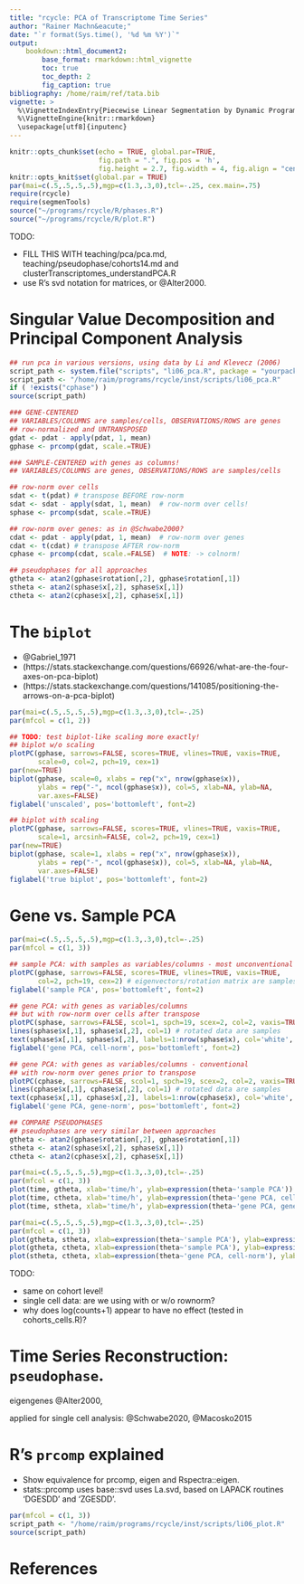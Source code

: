 ```yaml
---
title: "rcycle: PCA of Transcriptome Time Series"
author: "Rainer Machn&eacute;"
date: "`r format(Sys.time(), '%d %m %Y')`"
output:
    bookdown::html_document2:
        base_format: rmarkdown::html_vignette
        toc: true
        toc_depth: 2
        fig_caption: true
bibliography: /home/raim/ref/tata.bib
vignette: >
  %\VignetteIndexEntry{Piecewise Linear Segmentation by Dynamic Programming}
  %\VignetteEngine{knitr::rmarkdown}
  \usepackage[utf8]{inputenc}
---
```


<!-- compile with
rmarkdown::render("vignettes/rcycle.Rmd", output_format = "html_document")
-->

```r
knitr::opts_chunk$set(echo = TRUE, global.par=TRUE,
                      fig.path = ".", fig.pos = 'h',
                      fig.height = 2.7, fig.width = 4, fig.align = "center")
knitr::opts_knit$set(global.par = TRUE)
par(mai=c(.5,.5,.5,.5),mgp=c(1.3,.3,0),tcl=-.25, cex.main=.75)
require(rcycle)
require(segmenTools)
source("~/programs/rcycle/R/phases.R")
source("~/programs/rcycle/R/plot.R")
```





$$
\newcommand{\Ell}{\mathcal{L}}
\newcommand{\jump}{\mathcal{J}}
\newcommand{\Var}{\mathrm{Var}}
\newcommand{\Cov}{\mathrm{Cov}}
\newcommand{\lmax}{\ell_\text{max}}
\newcommand{\lmin}{\ell_\text{min}}
\newcommand{\def}{\stackrel{\mathrm{def}}{=}}
$$

TODO:

* FILL THIS WITH teaching/pca/pca.md, teaching/pseudophase/cohorts14.md
  and clusterTranscriptomes_understandPCA.R
* use R's svd notation for matrices, or @Alter2000.

# Singular Value Decomposition and Principal Component Analysis


```r
## run pca in various versions, using data by Li and Klevecz (2006)
script_path <- system.file("scripts", "li06_pca.R", package = "yourpackage")
script_path <- "/home/raim/programs/rcycle/inst/scripts/li06_pca.R"
if ( !exists("cphase") )
source(script_path)
```

```r
### GENE-CENTERED
## VARIABLES/COLUMNS are samples/cells, OBSERVATIONS/ROWS are genes
## row-normalized and UNTRANSPOSED
gdat <- pdat - apply(pdat, 1, mean)
gphase <- prcomp(gdat, scale.=TRUE)

### SAMPLE-CENTERED with genes as columns!
## VARIABLES/COLUMNS are genes, OBSERVATIONS/ROWS are samples/cells

## row-norm over cells
sdat <- t(pdat) # transpose BEFORE row-norm 
sdat <- sdat - apply(sdat, 1, mean)  # row-norm over cells!
sphase <- prcomp(sdat, scale.=TRUE)

## row-norm over genes: as in @Schwabe2000?
cdat <- pdat - apply(pdat, 1, mean)  # row-norm over genes
cdat <- t(cdat) # transpose AFTER row-norm 
cphase <- prcomp(cdat, scale.=FALSE)  # NOTE: -> colnorm!

## pseudophases for all approaches
gtheta <- atan2(gphase$rotation[,2], gphase$rotation[,1])
stheta <- atan2(sphase$x[,2], sphase$x[,1])
ctheta <- atan2(cphase$x[,2], cphase$x[,1])
```

# The `biplot`

* @Gabriel_1971
* (https://stats.stackexchange.com/questions/66926/what-are-the-four-axes-on-pca-biplot)
* (https://stats.stackexchange.com/questions/141085/positioning-the-arrows-on-a-pca-biplot)


```r
par(mai=c(.5,.5,.5,.5),mgp=c(1.3,.3,0),tcl=-.25)
par(mfcol = c(1, 2))

## TODO: test biplot-like scaling more exactly!
## biplot w/o scaling
plotPC(gphase, sarrows=FALSE, scores=TRUE, vlines=TRUE, vaxis=TRUE,
       scale=0, col=2, pch=19, cex=1)
par(new=TRUE)
biplot(gphase, scale=0, xlabs = rep("x", nrow(gphase$x)),
       ylabs = rep("-", ncol(gphase$x)), col=5, xlab=NA, ylab=NA,
       var.axes=FALSE) 
figlabel('unscaled', pos='bottomleft', font=2)

## biplot with scaling
plotPC(gphase, sarrows=FALSE, scores=TRUE, vlines=TRUE, vaxis=TRUE,
       scale=1, arcsinh=FALSE, col=2, pch=19, cex=1)
par(new=TRUE)
biplot(gphase, scale=1, xlabs = rep("x", nrow(gphase$x)),
       ylabs = rep("-", ncol(gphase$x)), col=5, xlab=NA, ylab=NA,
       var.axes=FALSE)
figlabel('true biplot', pos='bottomleft', font=2)
```

# Gene vs. Sample PCA


```r
par(mai=c(.5,.5,.5,.5),mgp=c(1.3,.3,0),tcl=-.25)
par(mfcol = c(1, 3))

## sample PCA: with samples as variables/columns - most unconventional
plotPC(gphase, sarrows=FALSE, scores=TRUE, vlines=TRUE, vaxis=TRUE,
       col=2, pch=19, cex=2) # eigenvectors/rotation matrix are samples
figlabel('sample PCA', pos='bottomleft', font=2)

## gene PCA: with genes as variables/columns
## but with row-norm over cells after transpose
plotPC(sphase, sarrows=FALSE, scol=1, spch=19, scex=2, col=2, vaxis=TRUE)
lines(sphase$x[,1], sphase$x[,2], col=1) # rotated data are samples
text(sphase$x[,1], sphase$x[,2], labels=1:nrow(sphase$x), col='white', cex=.8)
figlabel('gene PCA, cell-norm', pos='bottomleft', font=2)

## gene PCA: with genes as variables/columns - conventional
## with row-norm over genes prior to transpose
plotPC(cphase, sarrows=FALSE, scol=1, spch=19, scex=2, col=2, vaxis=TRUE)
lines(cphase$x[,1], cphase$x[,2], col=1) # rotated data are samples
text(cphase$x[,1], cphase$x[,2], labels=1:nrow(cphase$x), col='white', cex=.8)
figlabel('gene PCA, gene-norm', pos='bottomleft', font=2)
```

```r
## COMPARE PSEUDOPHASES
## pseudophases are very similar between approaches
gtheta <- atan2(gphase$rotation[,2], gphase$rotation[,1])
stheta <- atan2(sphase$x[,2], sphase$x[,1])
ctheta <- atan2(cphase$x[,2], cphase$x[,1])
```

```r
par(mai=c(.5,.5,.5,.5),mgp=c(1.3,.3,0),tcl=-.25)
par(mfcol = c(1, 3))
plot(time, gtheta, xlab='time/h', ylab=expression(theta~'sample PCA'))
plot(time, ctheta, xlab='time/h', ylab=expression(theta~'gene PCA, cell-norm'))
plot(time, stheta, xlab='time/h', ylab=expression(theta~'gene PCA, gene-norm'))
```

```r
par(mai=c(.5,.5,.5,.5),mgp=c(1.3,.3,0),tcl=-.25)
par(mfcol = c(1, 3))
plot(gtheta, stheta, xlab=expression(theta~'sample PCA'), ylab=expression(theta~'gene PCA, cell-norm'))
plot(gtheta, ctheta, xlab=expression(theta~'sample PCA'), ylab=expression(theta~'gene PCA, gene-norm'))
plot(stheta, ctheta, xlab=expression(theta~'gene PCA, cell-norm'), ylab=expression(theta~'gene PCA, gene-norm'))
```

TODO:

* same on cohort level!
* single cell data: are we using with or w/o rownorm?
* why does log(counts+1) appear to have no effect (tested in cohorts_cells.R)?


# Time Series Reconstruction: `pseudophase`.

eigengenes @Alter2000,

applied for single cell analysis: @Schwabe2020, @Macosko2015


# R's `prcomp` explained

* Show equivalence for prcomp, eigen and Rspectra::eigen.
* stats::prcomp uses base::svd uses La.svd, based on LAPACK routines
 ‘DGESDD’ and ‘ZGESDD’.


```r
par(mfcol = c(1, 3))
script_path <- "/home/raim/programs/rcycle/inst/scripts/li06_plot.R"
source(script_path)
```

# References
